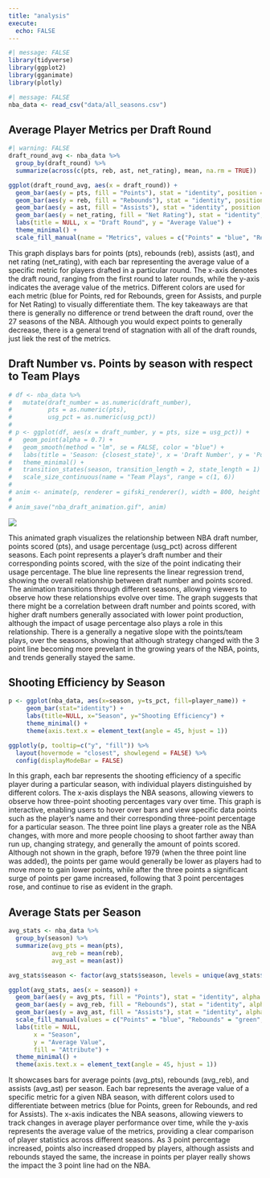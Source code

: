 ```yaml
---
title: "analysis"
execute: 
  echo: FALSE
---
```


```r
#| message: FALSE
library(tidyverse)
library(ggplot2)
library(gganimate)
library(plotly)
```

```r
#| message: FALSE
nba_data <- read_csv("data/all_seasons.csv")
```

## Average Player Metrics per Draft Round
```r
#| warning: FALSE
draft_round_avg <- nba_data %>%
  group_by(draft_round) %>%
  summarize(across(c(pts, reb, ast, net_rating), mean, na.rm = TRUE))

ggplot(draft_round_avg, aes(x = draft_round)) +
  geom_bar(aes(y = pts, fill = "Points"), stat = "identity", position = "dodge", alpha = 0.7) +
  geom_bar(aes(y = reb, fill = "Rebounds"), stat = "identity", position = "dodge", alpha = 0.7) +
  geom_bar(aes(y = ast, fill = "Assists"), stat = "identity", position = "dodge", alpha = 0.7) +
  geom_bar(aes(y = net_rating, fill = "Net Rating"), stat = "identity", position = "dodge", alpha = 0.7) +
  labs(title = NULL, x = "Draft Round", y = "Average Value") +
  theme_minimal() +
  scale_fill_manual(name = "Metrics", values = c("Points" = "blue", "Rebounds" = "red", "Assists" = "green", "Net Rating" = "purple"))
```
This graph displays bars for points (pts), rebounds (reb), assists (ast), and net rating (net_rating), with each bar representing the average value of a specific metric for players drafted in a particular round. The x-axis denotes the draft round, ranging from the first round to later rounds, while the y-axis indicates the average value of the metrics. Different colors are used for each metric (blue for Points, red for Rebounds, green for Assists, and purple for Net Rating) to visually differentiate them. The key takeaways are that there is generally no difference or trend between the draft round, over the 27 seasons of the NBA. Although you would expect points to generally decrease, there is a general trend of stagnation with all of the draft rounds, just liek the rest of the metrics.

## Draft Number vs. Points by season with respect to Team Plays
```r
# df <- nba_data %>%
#   mutate(draft_number = as.numeric(draft_number),
#          pts = as.numeric(pts),
#          usg_pct = as.numeric(usg_pct))
# 
# p <- ggplot(df, aes(x = draft_number, y = pts, size = usg_pct)) +
#   geom_point(alpha = 0.7) + 
#   geom_smooth(method = "lm", se = FALSE, color = "blue") +
#   labs(title = 'Season: {closest_state}', x = 'Draft Number', y = 'Points') +
#   theme_minimal() +
#   transition_states(season, transition_length = 2, state_length = 1) +
#   scale_size_continuous(name = "Team Plays", range = c(1, 6))
# 
# anim <- animate(p, renderer = gifski_renderer(), width = 800, height = 600)
# 
# anim_save("nba_draft_animation.gif", anim)
```

![](nba_draft_animation.gif)

This animated graph visualizes the relationship between NBA draft number, points scored (pts), and usage percentage (usg_pct) across different seasons. Each point represents a player's draft number and their corresponding points scored, with the size of the point indicating their usage percentage. The blue line represents the linear regression trend, showing the overall relationship between draft number and points scored. The animation transitions through different seasons, allowing viewers to observe how these relationships evolve over time. The graph suggests that there might be a correlation between draft number and points scored, with higher draft numbers generally associated with lower point production, although the impact of usage percentage also plays a role in this relationship. There is a generally a negative slope with the points/team plays, over the seasons, showing that although strategy changed with the 3 point line becoming more prevelant in the growing years of the NBA, points, and trends generally stayed the same.

## Shooting Efficiency by Season
```r
p <- ggplot(nba_data, aes(x=season, y=ts_pct, fill=player_name)) +
     geom_bar(stat="identity") +
     labs(title=NULL, x="Season", y="Shooting Efficiency") +
     theme_minimal() +
     theme(axis.text.x = element_text(angle = 45, hjust = 1))

ggplotly(p, tooltip=c("y", "fill")) %>%
  layout(hovermode = "closest", showlegend = FALSE) %>%
  config(displayModeBar = FALSE)
```

In this graph, each bar represents the shooting efficiency of a specific player during a particular season, with individual players distinguished by different colors. The x-axis displays the NBA seasons, allowing viewers to observe how three-point shooting percentages vary over time. This graph is interactive, enabling users to hover over bars and view specific data points such as the player's name and their corresponding three-point percentage for a particular season. The three point line plays a greater role as the NBA changes, with more and more people choosing to shoot farther away than run up, changing strategy, and generally the amount of points scored. Although not shown in the graph, before 1979 (when the three point line was added), the points per game would generally be lower as players had to move more to gain lower points, while after the three points a significant surge of points per game increased, following that 3 point percentages rose, and continue to rise as evident in the graph.

## Average Stats per Season
```r
avg_stats <- nba_data %>%
  group_by(season) %>%
  summarize(avg_pts = mean(pts),
            avg_reb = mean(reb),
            avg_ast = mean(ast))

avg_stats$season <- factor(avg_stats$season, levels = unique(avg_stats$season))

ggplot(avg_stats, aes(x = season)) +
  geom_bar(aes(y = avg_pts, fill = "Points"), stat = "identity", alpha = 0.6) +
  geom_bar(aes(y = avg_reb, fill = "Rebounds"), stat = "identity", alpha = 0.6) +
  geom_bar(aes(y = avg_ast, fill = "Assists"), stat = "identity", alpha = 0.6) +
  scale_fill_manual(values = c("Points" = "blue", "Rebounds" = "green", "Assists" = "red")) +
  labs(title = NULL,
       x = "Season",
       y = "Average Value",
       fill = "Attribute") +
  theme_minimal() +
  theme(axis.text.x = element_text(angle = 45, hjust = 1))
```

It showcases bars for average points (avg_pts), rebounds (avg_reb), and assists (avg_ast) per season. Each bar represents the average value of a specific metric for a given NBA season, with different colors used to differentiate between metrics (blue for Points, green for Rebounds, and red for Assists). The x-axis indicates the NBA seasons, allowing viewers to track changes in average player performance over time, while the y-axis represents the average value of the metrics, providing a clear comparison of player statistics across different seasons. As 3 point percentage increased, points also increased dropped by players, although assists and rebounds stayed the same, the increase in points per player really shows the impact the 3 point line had on the NBA.

